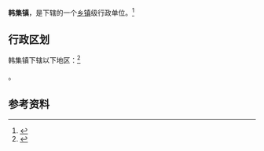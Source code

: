 {{中国乡级行政区|62/29/21/100/000}}

'''韩集镇'''，是{{PRC admin/fullname|62/29/21/100/000|3}}下辖的一个[[乡镇|乡镇]]级行政单位。<ref>{{PRC admin/ref sgc|{{PRC admin/parent|62/29/21/100/000}}}}</ref>

== 行政区划 ==

韩集镇下辖以下地区：<ref>{{PRC admin/ref sgc|62/29/21/100/000}}</ref>

{{PRC admin/children|62/29/21/100/000}}。

== 参考资料 ==

{{reflist}}

{{行政区划小作品}}
{{PRC admin/navcat|62/29/21/100/000}}